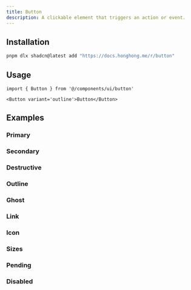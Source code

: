 ```yaml
---
title: Button
description: A clickable element that triggers an action or event.
---
```


<ComponentPreview name='button/button' />

## Installation

```bash
pnpm dlx shadcn@latest add "https://docs.honghong.me/r/button"
```

## Usage

```tsx
import { Button } from '@/components/ui/button'
```

```tsx
<Button variant='outline'>Button</Button>
```

## Examples

### Primary

<ComponentPreview name='button/button' />

### Secondary

<ComponentPreview name='button/secondary' />

### Destructive

<ComponentPreview name='button/destructive' />

### Outline

<ComponentPreview name='button/outline' />

### Ghost

<ComponentPreview name='button/ghost' />

### Link

<ComponentPreview name='button/link' />

### Icon

<ComponentPreview name='button/icon' />

### Sizes

<ComponentPreview name='button/sizes' />

### Pending

<ComponentPreview name='button/pending' />

### Disabled

<ComponentPreview name='button/disabled' />
